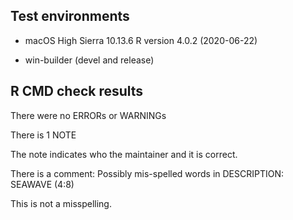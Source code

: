 ## Test environments

* macOS High Sierra 10.13.6 R version 4.0.2 (2020-06-22)

* win-builder (devel and release)

## R CMD check results

There were no ERRORs or WARNINGs

There is 1 NOTE

The note indicates who the maintainer and it is correct.

There is a comment: Possibly mis-spelled words in DESCRIPTION: SEAWAVE (4:8)
  
This is not a misspelling.

